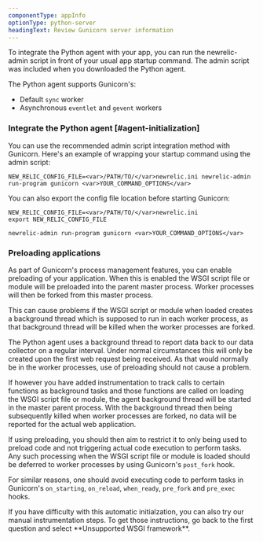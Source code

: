 ```yaml
---
componentType: appInfo
optionType: python-server
headingText: Review Gunicorn server information
---
```


To integrate the Python agent with your app, you can run the newrelic-admin script in front of your usual app startup command. The admin script was included when you downloaded the Python agent.

The Python agent supports Gunicorn's:

* Default `sync` worker
* Asynchronous `eventlet` and `gevent` workers

### Integrate the Python agent [#agent-initialization]

You can use the recommended admin script integration method with Gunicorn. Here's an example of wrapping your startup command using the admin script:

```
NEW_RELIC_CONFIG_FILE=<var>/PATH/TO/</var>newrelic.ini newrelic-admin run-program gunicorn <var>YOUR_COMMAND_OPTIONS</var>
```

You can also export the config file location before starting Gunicorn:

```
NEW_RELIC_CONFIG_FILE=<var>/PATH/TO/</var>newrelic.ini
export NEW_RELIC_CONFIG_FILE

newrelic-admin run-program gunicorn <var>YOUR_COMMAND_OPTIONS</var>
```

### Preloading applications

As part of Gunicorn's process management features, you can enable preloading of your application. When this is enabled the WSGI script file or module will be preloaded into the parent master process. Worker processes will then be forked from this master process.

This can cause problems if the WSGI script or module when loaded creates a background thread which is supposed to run in each worker process, as that background thread will be killed when the worker processes are forked.

The Python agent uses a background thread to report data back to our data collector on a regular interval. Under normal circumstances this will only be created upon the first web request being received. As that would normally be in the worker processes, use of preloading should not cause a problem.

If however you have added instrumentation to track calls to certain functions as background tasks and those functions are called on loading the WSGI script file or module, the agent background thread will be started in the master parent process. With the background thread then being subsequently killed when worker processes are forked, no data will be reported for the actual web application.

If using preloading, you should then aim to restrict it to only being used to preload code and not triggering actual code execution to perform tasks. Any such processing when the WSGI script file or module is loaded should be deferred to worker processes by using Gunicorn's `post_fork` hook.

For similar reasons, one should avoid executing code to perform tasks in Gunicorn's `on_starting`, `on_reload`, `when_ready`, `pre_fork` and `pre_exec` hooks.

<Callout variant="tip">
  If you have difficulty with this automatic initialzation, you can also try our manual instrumentation steps. To get those instructions, go back to the first question and select **Unsupported WSGI framework**.
</Callout>